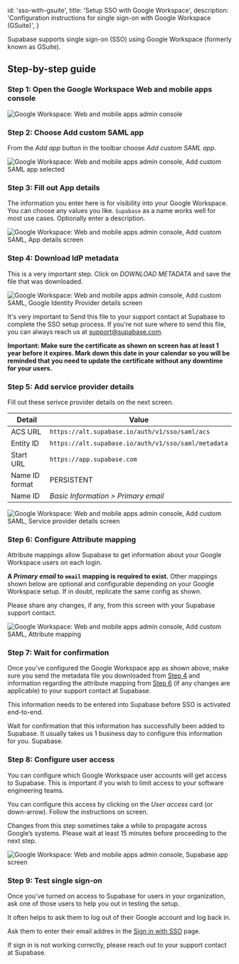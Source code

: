 
  id: 'sso-with-gsuite',
  title: 'Setup SSO with Google Workspace',
  description: 'Configuration instructions for single sign-on with Google Workspace (GSuite)',
}

Supabase supports single sign-on (SSO) using Google Workspace (formerly known
as GSuite).

## Step-by-step guide

### Step 1: Open the Google Workspace Web and mobile apps console

![Google Workspace: Web and mobile apps admin
console](/docs/img/sso-gsuite-step-01.png)

### Step 2: Choose Add custom SAML app

From the *Add app* button in the toolbar choose *Add custom SAML app*.

![Google Workspace: Web and mobile apps admin console, Add custom SAML app
selected](/docs/img/sso-gsuite-step-02.png)

### Step 3: Fill out App details

The information you enter here is for visibility into your Google Workspace.
You can choose any values you like. `Supabase` as a name works well for most
use cases. Optionally enter a description.

![Google Workspace: Web and mobile apps admin console, Add custom SAML, App
details screen](/docs/img/sso-gsuite-step-03.png)

### Step 4: Download IdP metadata

This is a very important step. Click on *DOWNLOAD METADATA* and save the file
that was downloaded.

![Google Workspace: Web and mobile apps admin console, Add custom SAML, Google
Identity Provider details screen](/docs/img/sso-gsuite-step-04.png)

It's very important to Send this file to your support contact at Supabase to
complete the SSO setup process. If you're not sure where to send this file, you
can always reach us at [support@supabase.com](mailto:support@supabase.com).

**Important: Make sure the certificate as shown on screen has at least 1 year
before it expires. Mark down this date in your calendar so you will be reminded
that you need to update the certificate without any downtime for your users.**

### Step 5: Add service provider details

Fill out these serivce provider details on the next screen.

| Detail | Value |
| ------ | ----- |
| ACS URL | `https://alt.supabase.io/auth/v1/sso/saml/acs` |
| Entity ID | `https://alt.supabase.io/auth/v1/sso/saml/metadata` |
| Start URL | `https://app.supabase.com` |
| Name ID format | PERSISTENT |
| Name ID | *Basic Information > Primary email* |

![Google Workspace: Web and mobile apps admin console, Add custom SAML,
Service provider details screen](/docs/img/sso-gsuite-step-05.png)

### Step 6: Configure Attribute mapping

Attribute mappings allow Supabase to get information about your Google
Workspace users on each login.

**A *Primary email* to `email` mapping is required to exist.** Other mappings
shown below are optional and configurable depending on your Google Workspace
setup. If in doubt, replicate the same config as shown.

Please share any changes, if any, from this screen with your Supabase support
contact.

![Google Workspace: Web and mobile apps admin console, Add custom SAML,
Attribute mapping](/docs/img/sso-gsuite-step-06.png)

### Step 7: Wait for confirmation

Once you’ve configured the Google Workspace app as shown above, make sure you
send the metadata file you downloaded from [Step
4](#step-4-download-idp-metadata) and information regarding the
attribute mapping from [Step 6](#step-6-configure-attribute-mappings) (if any
changes are applicable) to your support contact at Supabase.

This information needs to be entered into Supabase before SSO is activated
end-to-end.

Wait for confirmation that this information has successfully been added to
Supabase. It usually takes us 1 business day to configure this information
for you.
Supabase.

### Step 8: Configure user access

You can configure which Google Workspace user accounts will get access to
Supabase. This is important if you wish to limit access to your software
engineering teams.

You can configure this access by clicking on the *User
access* card (or down-arrow). Follow the instructions on screen.

Changes from this step sometimes take a while to propagate across Google’s
systems. Please wait at least 15 minutes before proceeding to the next step.

![Google Workspace: Web and mobile apps admin console, Supabase app
screen](/docs/img/sso-gsuite-step-08.png)

### Step 9: Test single sign-on

Once you’ve turned on access to Supabase for users in your organization, ask
one of those users to help you out in testing the setup.

It often helps to ask them to log out of their Google account and log back in.

Ask them to enter their email addres in the [Sign in with
SSO](https://app.supabase.com/sign-in-sso) page.

If sign in is not working correctly, please reach out to your support contact
at Supabase.


